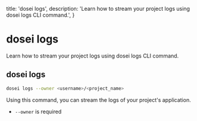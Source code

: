   title: 'dosei logs',
  description:
    'Learn how to stream your project logs using dosei logs CLI command.',
}


# dosei logs
Learn how to stream your project logs using dosei logs CLI command.

## dosei logs
```bash
dosei logs --owner <username>/<project_name>
```
Using this command, you can stream the logs of your project's application.
- `--owner` is required
